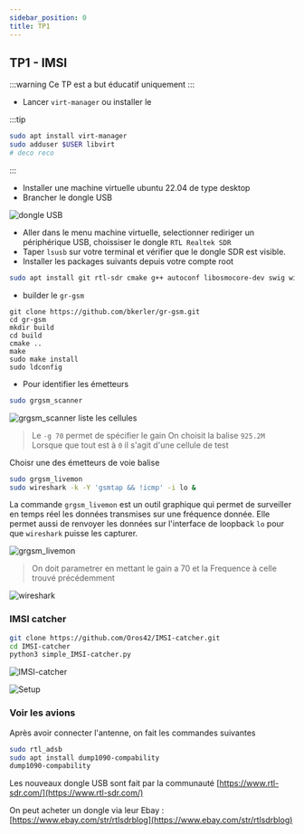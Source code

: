 ```yaml
---
sidebar_position: 0
title: TP1
---
```


## TP1 - IMSI


:::warning
Ce TP est a but éducatif uniquement
:::

- Lancer `virt-manager` ou installer le

:::tip

```sh
sudo apt install virt-manager
sudo adduser $USER libvirt
# deco reco
```

:::

- Installer une machine virtuelle ubuntu 22.04 de type desktop
- Brancher le dongle USB

![dongle USB](./imgs/upload_b2e05b71f8dcd1da829b5671190853da.jpg)

- Aller dans le menu machine virtuelle, selectionner rediriger un périphérique USB, choissiser le dongle `RTL Realtek SDR`
- Taper `lsusb` sur votre terminal et vérifier que le dongle SDR est visible.
- Installer les packages suivants depuis votre compte root

```sh
sudo apt install git rtl-sdr cmake g++ autoconf libosmocore-dev swig wireshark doxygen gnuradio-dev pkg-config gr-osmosdr
```

- builder le `gr-gsm`

```shell
git clone https://github.com/bkerler/gr-gsm.git
cd gr-gsm
mkdir build
cd build
cmake ..
make
sudo make install
sudo ldconfig
```

- Pour identifier les émetteurs

```sh
sudo grgsm_scanner
```

![grgsm_scanner liste les cellules](./imgs/upload_3e837b20313dc15021862e6c0c2d8f50.png)

> Le `-g 70` permet de spécifier le gain
> On choisit la balise `925.2M`
> Lorsque que tout est à `0` il s'agit d'une cellule de test

Choisr une des émetteurs de voie balise

```sh
sudo grgsm_livemon
sudo wireshark -k -Y 'gsmtap && !icmp' -i lo &
```

La commande `grgsm_livemon` est un outil graphique qui permet de surveiller en temps réel les données transmises sur une fréquence donnée.
Elle permet aussi de renvoyer les données sur l'interface de loopback `lo` pour que `wireshark` puisse les capturer.

![grgsm_livemon](./imgs/upload_0119a07d691e326bf96f5458f6332af2.png)

> On doit parametrer en mettant le gain a 70 et la Frequence à celle trouvé précédemment

![wireshark](./imgs/upload_08dafb6e32f8986c1cd4741db11e1e92.png)

### IMSI catcher

```sh
git clone https://github.com/Oros42/IMSI-catcher.git
cd IMSI-catcher
python3 simple_IMSI-catcher.py
```

![IMSI-catcher](./imgs/upload_41e77204213a8e880f9a6782f8b33417.png)

![Setup](./imgs/upload_baa3414a1fbf963d9cd015da5d342287.jpg)

### Voir les avions

Après avoir connecter l'antenne, on fait les commandes suivantes

```sh
sudo rtl_adsb
sudo apt install dump1090-compability
dump1090-compability
```

Les nouveaux dongle USB sont fait par la communauté [https://www.rtl-sdr.com/](https://www.rtl-sdr.com/)

On peut acheter un dongle via leur Ebay : [https://www.ebay.com/str/rtlsdrblog](https://www.ebay.com/str/rtlsdrblog)
